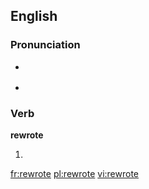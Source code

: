 ==English==

===Pronunciation===
* {{a|US}} {{IPA|/ɻiˈɻoːt/}}
* {{rhymes|əʊt}}

===Verb===
'''rewrote'''

# {{simple past of|[[rewrite]]}}

[[fr:rewrote]]
[[pl:rewrote]]
[[vi:rewrote]]